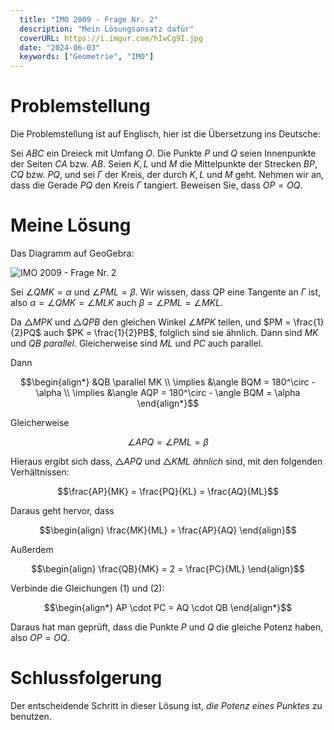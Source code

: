 ```yaml
---
  title: "IMO 2009 - Frage Nr. 2"
  description: "Mein Lösungsansatz dafür"
  coverURL: https://i.imgur.com/hIwCg9I.jpg
  date: "2024-06-03"
  keywords: ["Geometrie", "IMO"]
---
```



# Problemstellung

Die Problemstellung ist auf Englisch, hier ist die Übersetzung ins Deutsche:

Sei $ABC$ ein Dreieck mit Umfang $O$. Die Punkte $P$ und $Q$ seien Innenpunkte der Seiten $CA$ bzw. $AB$. Seien $K,L$ und $M$ die Mittelpunkte der Strecken $BP,CQ$ bzw. $PQ$, und sei $\Gamma$ der Kreis, der durch $K,L$ und $M$ geht. Nehmen wir an, dass die Gerade $PQ$ den Kreis $\Gamma$ tangiert. Beweisen Sie, dass $OP=OQ$.

# Meine Lösung

Das Diagramm auf GeoGebra:

<Img
  src="https://i.imgur.com/hIwCg9I.jpg"
  alt="IMO 2009 - Frage Nr. 2"
  width={1200}
  height={800}
/>

Sei $\angle QMK = \alpha$ und $\angle PML = \beta$. Wir wissen, dass QP eine Tangente an $\Gamma$ ist, also $\alpha = \angle QMK = \angle MLK$ auch $\beta = \angle PML = \angle MKL$.

Da $\triangle MPK$ und $\triangle QPB$ den gleichen Winkel $\angle MPK$ teilen, und $PM = \frac{1}{2}PQ$ auch $PK = \frac{1}{2}PB$, folglich sind sie ähnlich. Dann sind $MK$ und $QB$ _parallel_. Gleicherweise sind $ML$ und $PC$ auch parallel.

Dann

```math
\begin{align*}
&QB \parallel MK  \\
\implies &\angle BQM = 180^\circ - \alpha \\
\implies &\angle AQP = 180^\circ - \angle BQM = \alpha

\end{align*}
```

Gleicherweise

```math
\angle APQ = \angle PML = \beta
```

Hieraus ergibt sich dass, $\triangle APQ$ und $\triangle KML$ _ähnlich_ sind, mit den folgenden Verhältnissen:

```math
\frac{AP}{MK} = \frac{PQ}{KL} = \frac{AQ}{ML}
```

Daraus geht hervor, dass

```math
\begin{align}
\frac{MK}{ML} = \frac{AP}{AQ}
\end{align}
```

Außerdem

```math
\begin{align}
\frac{QB}{MK} = 2 = \frac{PC}{ML}
\end{align}
```

Verbinde die Gleichungen $(1)$ und $(2)$:

```math
\begin{align*}
AP \cdot PC = AQ \cdot QB
\end{align*}
```

Daraus hat man geprüft, dass die Punkte $P$ und $Q$ die gleiche Potenz haben, also $OP = OQ$.

# Schlussfolgerung

Der entscheidende Schritt in dieser Lösung ist, _die Potenz eines Punktes_ zu benutzen.

